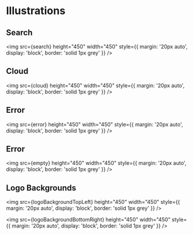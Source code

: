 
<Meta title="General/Illustrations" />

# Illustrations

## Search
<img
  src={search}
  height="450"
  width="450"
  style={{ margin: '20px auto', display: 'block', border: 'solid 1px grey' }}
/>

## Cloud
<img
  src={cloud}
  height="450"
  width="450"
  style={{ margin: '20px auto', display: 'block', border: 'solid 1px grey' }}
/>

## Error
<img
  src={error}
  height="450"
  width="450"
  style={{ margin: '20px auto', display: 'block', border: 'solid 1px grey' }}
/>

## Error
<img
  src={empty}
  height="450"
  width="450"
  style={{ margin: '20px auto', display: 'block', border: 'solid 1px grey' }}
/>

## Logo Backgrounds
<img
  src={logoBackgroundTopLeft}
  height="450"
  width="450"
  style={{ margin: '20px auto', display: 'block', border: 'solid 1px grey' }}
/>

<img
  src={logoBackgroundBottomRight}
  height="450"
  width="450"
  style={{ margin: '20px auto', display: 'block', border: 'solid 1px grey' }}
/>
